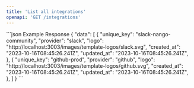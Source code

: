 ```yaml
---
title: 'List all integrations'
openapi: 'GET /integrations'
---
```


<ResponseExample>
  ```json Example Response
{
  "data": [
    {
      "unique_key": "slack-nango-community",
      "provider": "slack",
      "logo": "http://localhost:3003/images/template-logos/slack.svg",
      "created_at": "2023-10-16T08:45:26.241Z",
      "updated_at": "2023-10-16T08:45:26.241Z",
    },
    {
      "unique_key": "github-prod",
      "provider": "github",
      "logo": "http://localhost:3003/images/template-logos/github.svg",
      "created_at": "2023-10-16T08:45:26.241Z",
      "updated_at": "2023-10-16T08:45:26.241Z",
    },
  ]
}
  ```
</ResponseExample>
